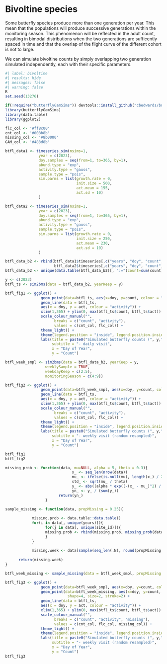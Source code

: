 # Bivoltine species {.unnumbered}

Some butterfly species produce more than one generation per year. This mean that the populations will produce successive generations within the monitoring season. This phenomenon will be reflected in the adult count, resulting in bimodal distributions when the two generations are sufficently spaced in time and that the overlap of the flight curve of the different cohort is not to large.

We can simulate bivoltine counts by simply overlapping two generation simulated independently, each with their specific parameters.

```R
#| label: bivoltine
#| results: hide
#| messages: false
#| warning: false
R
set.seed(13276)

if(!require("butterflyGamSims")) devtools::install_github("cbedwards/butterflyGamSims")
library(butterflyGamSims)
library(data.table)
library(ggplot2)

flc_col <- '#ff8c00'
cnt_col <- '#008b8b'
missing_col <- '#8b0000'
GAM_col <- '#483d8b'

btfl_data1 <- timeseries_sim(nsims=1,
               year = c(2023),
               doy.samples = seq(from=1, to=365, by=1),
               abund.type = "exp",
               activity.type = "gauss",
               sample.type = "pois",
               sim.parms = list(growth.rate = 0,
                                init.size = 500, 
                                act.mean = 155,
                                act.sd = 10)
               )

btfl_data2 <- timeseries_sim(nsims=1,
               year = c(2023),
               doy.samples = seq(from=1, to=365, by=1),
               abund.type = "exp",
               activity.type = "gauss",
               sample.type = "pois",
               sim.parms = list(growth.rate = 0,
                                init.size = 250, 
                                act.mean = 230,
                                act.sd = 10)
               )

btfl_data_b2 <- rbind(btfl_data1$timeseries[,c("years", "doy", "count", "act", "sim.id")], 
                      btfl_data2$timeseries[,c("years", "doy", "count", "act", "sim.id")])
btfl_data_b2 <- unique(data.table(btfl_data_b2)[, ":="(count=sum(count), act=sum(act)), by = .(years, doy)])

y <- c(2023)
btfl_ts <- sim2bms(data = btfl_data_b2, yearKeep = y)

btfl_fig1 <- ggplot() +
                geom_point(data=btfl_ts, aes(x=doy, y=count, colour = "count")) + 
                geom_line(data = btfl_ts,
                aes(x = doy, y = act, colour = "activity")) +
                xlim(1,365) + ylim(0, max(btfl_ts$count, btfl_ts$act)) + 
                scale_colour_manual("", 
                      breaks = c("count", "activity"),
                      values = c(cnt_col, flc_col)) +
                theme_light() + 
                theme(legend.position = "inside", legend.position.inside = c(0.9, 0.8)) +
                labs(title = paste0("Simulated butterfly counts (", y,")"),
                     subtitle = "- daily visit",
                     x = "Day of Year",
                     y = "Count")

btfl_week_smpl <- sim2bms(data = btfl_data_b2, yearKeep = y, 
                  weeklySample = TRUE,
                  weekdayKeep = c(2:5),
                  monitoringSeason = c(4:9))

btfl_fig2 <- ggplot() +
                geom_point(data=btfl_week_smpl, aes(x=doy, y=count, colour = "count")) + 
                geom_line(data = btfl_ts,
                aes(x = doy, y = act, colour = "activity")) +
                xlim(1,365) + ylim(0, max(btfl_ts$count, btfl_ts$act)) + 
                scale_colour_manual("", 
                      breaks = c("count", "activity"),
                      values = c(cnt_col, flc_col)) +
                theme_light() + 
                theme(legend.position = "inside", legend.position.inside = c(0.9, 0.8)) +
                labs(title = paste0("Simulated butterfly counts (", y,")"),
                     subtitle = "- weekly visit (random resampled)",
                     x = "Day of Year",
                     y = "Count")

btfl_fig1
btfl_fig2

missing_prob <- function(data, mu=NULL, alpha = 5, theta = 0.3){
                              x_ <- seq_len(nrow(data))
                              mu_ <- ifelse(is.null(mu), length(x_) / 2, mu)
                              std_ <- sqrt(mu_ / theta)
                              y_ <- abs((alpha * exp((-(x_ - mu_)^2) / std_^2)) - alpha) + alpha
                              yn_ <- y_ / (sum(y_))
                        return(yn_)
                  }

sample_missing <- function(data, propMissing = 0.25){
            
            missing.prob <- data.table::data.table()
            for(i in data[, unique(years)]){
                  for(j in data[, unique(site_id)]){
                  missing.prob <- rbind(missing.prob, missing_prob(data[years == i & site_id == j, ]))
                  }
            }
            
            missing.week <- data[sample(seq_len(.N), round(propMissing * .N), prob = unlist(missing.prob)), ]  
      
      return(missing.week)
}

btfl_week_missing <- sample_missing(data = btfl_week_smpl, propMissing = 0.25)

btfl_fig3 <- ggplot() +
                geom_point(data=btfl_week_smpl, aes(x=doy, y=count, colour = "count")) + 
                geom_point(data=btfl_week_missing, aes(x=doy, y=count, colour = "missing"), 
                            shape=4, size=2, stroke=2) + 
                geom_line(data = btfl_ts,
                aes(x = doy, y = act, colour = "activity")) +
                xlim(1,365) + ylim(0, max(btfl_ts$count, btfl_ts$act)) + 
                scale_colour_manual("", 
                      breaks = c("count", "activity", "missing"),
                      values = c(cnt_col, flc_col, missing_col)) +
                theme_light() + 
                theme(legend.position = "inside", legend.position.inside = c(0.9, 0.8)) +
                labs(title = paste0("Simulated butterfly counts (", y,")"),
                     subtitle = "- weekly visit (random resampled)",
                     x = "Day of Year",
                     y = "Count")
btfl_fig3

```